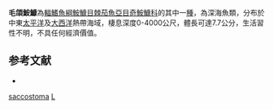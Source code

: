 {{Speciesbox
| taxon = Lasiognathus saccostoma
| binomial_authority = {{le|查爾斯·塔特·里根|Charles Tate Regan|Regan}}, 1925
| image = Lasiognathus saccostoma.JPG
| image_width = 250px
| status = NE
| status_system = IUCN3.1
| synonyms = *''Lasiognathus ancistrophorus'', <small>Maul, 1962</small>
}}
'''毛頜鮟鱇'''為[[輻鰭魚綱|輻鰭魚綱]][[鮟鱇目|鮟鱇目]][[棘茄魚亞目|棘茄魚亞目]][[奇鮟鱇科|奇鮟鱇科]]的其中一[[種|種]]，為深海魚類，分布於中東[[太平洋|太平洋]]及[[大西洋|大西洋]]熱帶海域，棲息深度0-4000公尺，體長可達7.7公分，生活習性不明，不具任何經濟價值。

==参考文献==
*{{FishBase_species|genus=Lasiognathus|species=saccostoma|year=2014|month=2}}

{{Taxonbar}}
[[Category:毛頜鮟鱇屬|saccostoma]]
[[Category:1925年描述的鱼类|L]]

{{魚類小作品}}